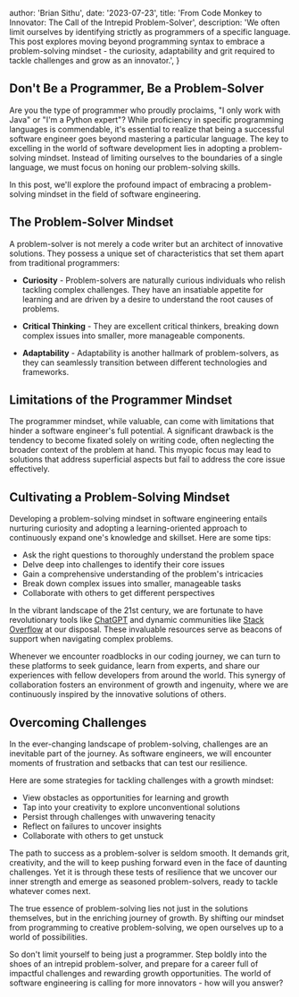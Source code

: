 
  author: 'Brian Sithu',
  date: '2023-07-23',
  title:
    'From Code Monkey to Innovator: The Call of the Intrepid Problem-Solver',
  description:
    'We often limit ourselves by identifying strictly as programmers of a specific language. This post explores moving beyond programming syntax to embrace a problem-solving mindset - the curiosity, adaptability and grit required to tackle challenges and grow as an innovator.',
}


## Don't Be a Programmer, Be a Problem-Solver

Are you the type of programmer who proudly proclaims, "I only work with Java" or "I'm a Python expert"? While proficiency in specific programming languages is commendable, it's essential to realize that being a successful software engineer goes beyond mastering a particular language. The key to excelling in the world of software development lies in adopting a problem-solving mindset. Instead of limiting ourselves to the boundaries of a single language, we must focus on honing our problem-solving skills.

In this post, we'll explore the profound impact of embracing a problem-solving mindset in the field of software engineering.

## The Problem-Solver Mindset

A problem-solver is not merely a code writer but an architect of innovative solutions. They possess a unique set of characteristics that set them apart from traditional programmers:

- **Curiosity** - Problem-solvers are naturally curious individuals who relish tackling complex challenges. They have an insatiable appetite for learning and are driven by a desire to understand the root causes of problems.

- **Critical Thinking** - They are excellent critical thinkers, breaking down complex issues into smaller, more manageable components.

- **Adaptability** - Adaptability is another hallmark of problem-solvers, as they can seamlessly transition between different technologies and frameworks.

## Limitations of the Programmer Mindset

The programmer mindset, while valuable, can come with limitations that hinder a software engineer's full potential. A significant drawback is the tendency to become fixated solely on writing code, often neglecting the broader context of the problem at hand. This myopic focus may lead to solutions that address superficial aspects but fail to address the core issue effectively.

## Cultivating a Problem-Solving Mindset

Developing a problem-solving mindset in software engineering entails nurturing curiosity and adopting a learning-oriented approach to continuously expand one's knowledge and skillset. Here are some tips:

- Ask the right questions to thoroughly understand the problem space
- Delve deep into challenges to identify their core issues
- Gain a comprehensive understanding of the problem's intricacies
- Break down complex issues into smaller, manageable tasks
- Collaborate with others to get different perspectives

In the vibrant landscape of the 21st century, we are fortunate to have revolutionary tools like <a href="https://chat.openai.com/">ChatGPT</a> and dynamic communities like <a href="https://stackoverflow.com/">Stack Overflow</a> at our disposal. These invaluable resources serve as beacons of support when navigating complex problems.

Whenever we encounter roadblocks in our coding journey, we can turn to these platforms to seek guidance, learn from experts, and share our experiences with fellow developers from around the world. This synergy of collaboration fosters an environment of growth and ingenuity, where we are continuously inspired by the innovative solutions of others.

## Overcoming Challenges

In the ever-changing landscape of problem-solving, challenges are an inevitable part of the journey. As software engineers, we will encounter moments of frustration and setbacks that can test our resilience.

Here are some strategies for tackling challenges with a growth mindset:

- View obstacles as opportunities for learning and growth
- Tap into your creativity to explore unconventional solutions
- Persist through challenges with unwavering tenacity
- Reflect on failures to uncover insights
- Collaborate with others to get unstuck

The path to success as a problem-solver is seldom smooth. It demands grit, creativity, and the will to keep pushing forward even in the face of daunting challenges. Yet it is through these tests of resilience that we uncover our inner strength and emerge as seasoned problem-solvers, ready to tackle whatever comes next.

The true essence of problem-solving lies not just in the solutions themselves, but in the enriching journey of growth. By shifting our mindset from programming to creative problem-solving, we open ourselves up to a world of possibilities.

So don't limit yourself to being just a programmer. Step boldly into the shoes of an intrepid problem-solver, and prepare for a career full of impactful challenges and rewarding growth opportunities. The world of software engineering is calling for more innovators - how will you answer?
